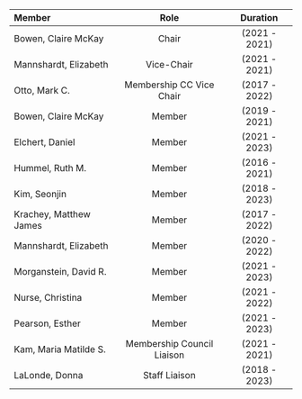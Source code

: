
Member                |   Role | Duration |
|:--------------------|:-------:|:--------:|
Bowen, Claire McKay    | Chair | (2021 - 2021) |
Mannshardt, Elizabeth |Vice-Chair | (2021 - 2021)
Otto, Mark C. |Membership CC Vice Chair | (2017 - 2022)|
Bowen, Claire McKay |Member |(2019 - 2021)|
Elchert, Daniel      |Member| (2021 - 2023)|
Hummel, Ruth M.       |Member| (2016 - 2021)|
Kim, Seonjin |Member |(2018 - 2023)|
Krachey, Matthew James | Member |(2017 - 2022)|
Mannshardt, Elizabeth | Member |(2020 - 2022)|
Morganstein, David R. | Member |(2021 - 2023)|
Nurse, Christina |Member| (2021 - 2022)|
Pearson, Esther |Member |(2021 - 2023)|
Kam, Maria Matilde S. | Membership Council Liaison| (2021 - 2021)|
LaLonde, Donna |Staff Liaison| (2018 - 2023)
